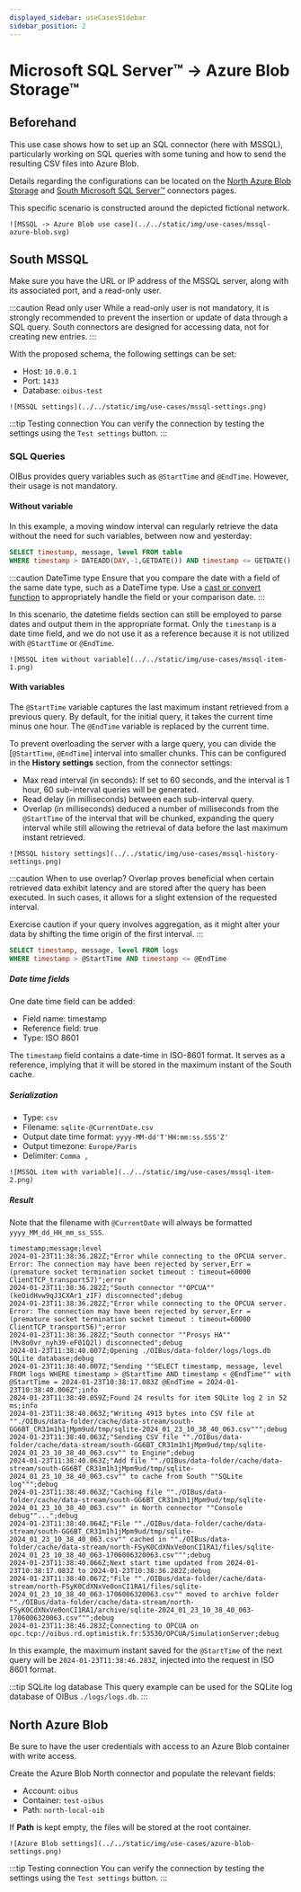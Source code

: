 ```yaml
---
displayed_sidebar: useCasesSidebar
sidebar_position: 2
---
```


# Microsoft SQL Server™ → Azure Blob Storage™

## Beforehand

This use case shows how to set up an SQL connector (here with MSSQL), particularly working on SQL queries with some tuning and how to send
the resulting CSV files into Azure Blob.

Details regarding the configurations can be located on the [North Azure Blob Storage](../guide/north-connectors/azure-blob.md) and
[South Microsoft SQL Server™](../guide/south-connectors/mssql.mdx) connectors pages.

This specific scenario is constructed around the depicted fictional network.

<div style={{ textAlign: 'center' }}>
  <div>

    ![MSSQL -> Azure Blob use case](../../static/img/use-cases/mssql-azure-blob.svg)

  </div>
</div>

## South MSSQL

Make sure you have the URL or IP address of the MSSQL server, along with its associated port, and a read-only user.

:::caution Read only user
While a read-only user is not mandatory, it is strongly recommended to prevent the insertion or update of data
through a SQL query. South connectors are designed for accessing data, not for creating new entries.
:::

With the proposed schema, the following settings can be set:

- Host: `10.0.0.1`
- Port: `1433`
- Database: `oibus-test`

<div style={{ textAlign: 'center' }}>
  <div>

    ![MSSQL settings](../../static/img/use-cases/mssql-settings.png)

  </div>
</div>

:::tip Testing connection
You can verify the connection by testing the settings using the `Test settings` button.
:::

### SQL Queries

OIBus provides query variables such as `@StartTime` and `@EndTime`. However, their usage is not mandatory.

#### Without variable

In this example, a moving window interval can regularly retrieve the data without the need for such variables, between now and yesterday:

```SQL
SELECT timestamp, message, level FROM table
WHERE timestamp > DATEADD(DAY,-1,GETDATE()) AND timestamp <= GETDATE()
```

:::caution DateTime type
Ensure that you compare the date with a field of the same date type, such as a DateTime type. Use a
[cast or convert function](https://learn.microsoft.com/en-us/sql/t-sql/functions/cast-and-convert-transact-sql?view=sql-server-ver16) to
appropriately handle the field or your comparison date.
:::

In this scenario, the datetime fields section can still be employed to parse dates and output them in the appropriate format. Only the
`timestamp` is a date time field, and we do not use it as a reference because it is not utilized with `@StartTime` or `@EndTime`.

<div style={{ textAlign: 'center' }}>
  <div>

    ![MSSQL item without variable](../../static/img/use-cases/mssql-item-1.png)

  </div>
</div>

#### With variables

The `@StartTime` variable captures the last maximum instant retrieved from a previous query. By default, for the initial query, it takes the
current time minus one hour. The `@EndTime` variable is replaced by the current time.

To prevent overloading the server with a large query, you can divide the \[`@StartTime`, `@EndTime`\] interval into smaller chunks. This can
be configured in the **History settings** section, from the connector settings:

- Max read interval (in seconds): If set to 60 seconds, and the interval is 1 hour, 60 sub-interval queries will be generated.
- Read delay (in milliseconds) between each sub-interval query.
- Overlap (in milliseconds) deduced a number of milliseconds from the `@StartTime` of the interval that will be chunked, expanding the query
  interval while still allowing the retrieval of data before the last maximum instant retrieved.

<div style={{ textAlign: 'center' }}>
  <div>

    ![MSSQL history settings](../../static/img/use-cases/mssql-history-settings.png)

  </div>
</div>

:::caution When to use overlap?
Overlap proves beneficial when certain retrieved data exhibit latency and are stored after the query has
been executed. In such cases, it allows for a slight extension of the requested interval.

Exercise caution if your query involves aggregation, as it might alter your data by shifting the time origin of the first interval.
:::

```SQL
SELECT timestamp, message, level FROM logs
WHERE timestamp > @StartTime AND timestamp <= @EndTime
```

##### Date time fields

One date time field can be added:

- Field name: timestamp
- Reference field: true
- Type: ISO 8601

The `timestamp` field contains a date-time in ISO-8601 format. It serves as a reference, implying that it will be stored in the maximum
instant of the South cache.

##### Serialization

- Type: `csv`
- Filename: `sqlite-@CurrentDate.csv`
- Output date time format: `yyyy-MM-dd'T'HH:mm:ss.SSS'Z'`
- Output timezone: `Europe/Paris`
- Delimiter: `Comma ,`

<div style={{ textAlign: 'center' }}>
  <div>

    ![MSSQL item with variable](../../static/img/use-cases/mssql-item-2.png)

  </div>
</div>

##### Result

Note that the filename with `@CurrentDate` will always be formatted `yyyy_MM_dd_HH_mm_ss_SSS`.

```csv title="CSV file sqlite-2024_01_23_10_38_50_063.csv"
timestamp;message;level
2024-01-23T11:38:36.282Z;"Error while connecting to the OPCUA server. Error: The connection may have been rejected by server,Err = (premature socket termination socket timeout : timeout=60000  ClientTCP_transport57)";error
2024-01-23T11:38:36.282Z;"South connector ""OPCUA"" (keOidHvw9qJ3CXAr1_zIF) disconnected";debug
2024-01-23T11:38:36.282Z;"Error while connecting to the OPCUA server. Error: The connection may have been rejected by server,Err = (premature socket termination socket timeout : timeout=60000  ClientTCP_transport56)";error
2024-01-23T11:38:36.282Z;"South connector ""Prosys HA"" (Mv8o0vr_nyh39-eF01Q2l) disconnected";debug
2024-01-23T11:38:40.007Z;Opening ./OIBus/data-folder/logs/logs.db SQLite database;debug
2024-01-23T11:38:40.007Z;"Sending ""SELECT timestamp, message, level FROM logs WHERE timestamp > @StartTime AND timestamp < @EndTime"" with @StartTime = 2024-01-23T10:38:17.083Z @EndTime = 2024-01-23T10:38:40.006Z";info
2024-01-23T11:38:40.059Z;Found 24 results for item SQLite log 2 in 52 ms;info
2024-01-23T11:38:40.063Z;"Writing 4913 bytes into CSV file at ""./OIBus/data-folder/cache/data-stream/south-GG6BT_CR31m1h1jMpm9ud/tmp/sqlite-2024_01_23_10_38_40_063.csv""";debug
2024-01-23T11:38:40.063Z;"Sending CSV file ""./OIBus/data-folder/cache/data-stream/south-GG6BT_CR31m1h1jMpm9ud/tmp/sqlite-2024_01_23_10_38_40_063.csv"" to Engine";debug
2024-01-23T11:38:40.063Z;"Add file ""./OIBus/data-folder/cache/data-stream/south-GG6BT_CR31m1h1jMpm9ud/tmp/sqlite-2024_01_23_10_38_40_063.csv"" to cache from South ""SQLite log""";debug
2024-01-23T11:38:40.063Z;"Caching file ""./OIBus/data-folder/cache/data-stream/south-GG6BT_CR31m1h1jMpm9ud/tmp/sqlite-2024_01_23_10_38_40_063.csv"" in North connector ""Console debug""...";debug
2024-01-23T11:38:40.064Z;"File ""./OIBus/data-folder/cache/data-stream/south-GG6BT_CR31m1h1jMpm9ud/tmp/sqlite-2024_01_23_10_38_40_063.csv"" cached in ""./OIBus/data-folder/cache/data-stream/north-FSyK0CdXNxVe0onCI1RA1/files/sqlite-2024_01_23_10_38_40_063-1706006320063.csv""";debug
2024-01-23T11:38:40.066Z;Next start time updated from 2024-01-23T10:38:17.083Z to 2024-01-23T10:38:36.282Z;debug
2024-01-23T11:38:40.067Z;"File ""./OIBus/data-folder/cache/data-stream/north-FSyK0CdXNxVe0onCI1RA1/files/sqlite-2024_01_23_10_38_40_063-1706006320063.csv"" moved to archive folder ""./OIBus/data-folder/cache/data-stream/north-FSyK0CdXNxVe0onCI1RA1/archive/sqlite-2024_01_23_10_38_40_063-1706006320063.csv""";debug
2024-01-23T11:38:46.283Z;Connecting to OPCUA on opc.tcp://oibus.rd.optimistik.fr:53530/OPCUA/SimulationServer;debug
```

In this example, the maximum instant saved for the `@StartTime` of the next query will be `2024-01-23T11:38:46.283Z`, injected into the
request in ISO 8601 format.

:::tip SQLite log database
This query example can be used for the SQLite log database of OIBus `./logs/logs.db`.
:::

## North Azure Blob

Be sure to have the user credentials with access to an Azure Blob container with write access.

Create the Azure Blob North connector and populate the relevant fields:

- Account: `oibus`
- Container: `test-oibus`
- Path: `north-local-oib`

If **Path** is kept empty, the files will be stored at the root container.

<div style={{ textAlign: 'center' }}>
  <div>

    ![Azure Blob settings](../../static/img/use-cases/azure-blob-settings.png)

  </div>
</div>

:::tip Testing connection
You can verify the connection by testing the settings using the `Test settings` button.
:::
